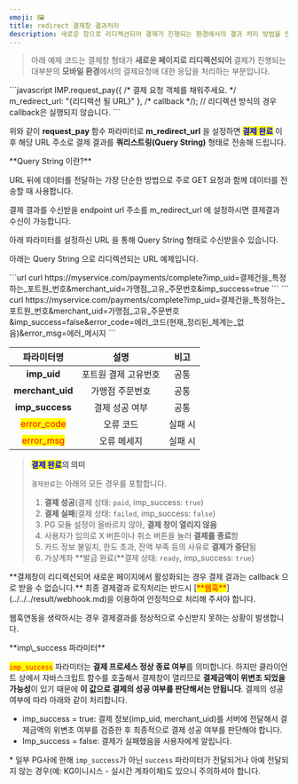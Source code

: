 ```yaml
---
emoji: 🖼
title: redirect 결제창 결과처리
description: 새로운 창으로 리디렉션되어 결제가 진행되는 환경에서의 결과 처리 방법을 안내합니다.
---
```





> 아래 예제 코드는 결제창 형태가 **새로운 페이지로 리디렉션되어** 결제가 진행되는 대부분의 **모바일 환경**에서의 결제요청애 대한 응답을 처리하는 부분입니다.

<ContentRef slug="/ko////tip/redirect" />

<Tabs>
<Tab title="JavaScript">
```javascript
IMP.request_pay({
  /* 결제 요청 객체를 채워주세요. */
  m_redirect_url: "{리디렉션 될 URL}"
}, /* callback */); // 리디렉션 방식의 경우 callback은 실행되지 않습니다.
```

</Tab>
</Tabs>

위와 같이 **request\_pay** 함수 파라미터로 **m\_redirect\_url** 을 설정하면 <mark style="color:blue;">**결제 완료**</mark> 이후 해당 URL 주소로 결제 결과를 **쿼리스트링(Query String)** 형태로 전송해 드립니다.

<Hint style="info">
**Query String 이란?**

URL 뒤에 데이터를 전달하는 가장 단순한 방법으로 주로 GET 요청과 함께 데이터를 전송할 때 사용합니다.

</Hint>

결제 결과를 수신받을 endpoint url 주소를 m\_redirect\_url 에 설정하시면 결제결과 수신이 가능합니다.

아래 파라미터를 설정하신 URL 을 통해 Query String 형태로 수신받을수 있습니다.

아래는 Query String 으로 리디렉션되는 URL 예제입니다.

<Tabs>
<Tab title="결제완료/가상계좌 발급완료">
```url
curl https://myservice.com/payments/complete?imp_uid=결제건을_특정하는_포트원_번호&merchant_uid=가맹점_고유_주문번호&imp_success=true
```

</Tab>

<Tab title="결제 실패">
```
curl https://myservice.com/payments/complete?imp_uid=결제건을_특정하는_포트원_번호&merchant_uid=가맹점_고유_주문번호&imp_success=false&error_code=에러_코드(현재_정리된_체계는_없음)&error_msg=에러_메시지
```

</Tab>
</Tabs>

|                    파라미터명                    |      설명      |  비고  |
| :-----------------------------------------: | :----------: | :--: |
|                 **imp\_uid**                | 포트원 결제 고유번호 |  공통  |
|              **merchant\_uid**              |   가맹점 주문번호   |  공통  |
|               **imp\_success**              |   결제 성공 여부   |  공통  |
| <mark style="color:red;">error\_code</mark> |     오류 코드    | 실패 시 |
|  <mark style="color:red;">error\_msg</mark> |    오류 메세지    | 실패 시 |

> <mark style="color:blue;">**결제 완료**</mark>**의 의미**
>
> `결제완료`는 아래의 모든 경우를 포함합니다.
>
> 1. **결제 성공**(결제 상태: `paid`, imp\_success: `true`)
> 2. **결제 실패**(결제 상태: `failed`, imp\_success: `false`)
> 3. PG 모듈 설정이 올바르지 않아, **결제 창이 열리지 않음**
> 4. 사용자가 임의로 X 버튼이나 취소 버튼을 눌러 **결제를 종료**함
> 5. 카드 정보 불일치, 한도 초과, 잔액 부족 등의 사유로 **결제가 중단**됨
> 6. 가상계좌 **발급 완료(**결제 상태: `ready`, imp\_success: `true`)

<Hint style="danger">
**결제창이 리디렉션되어 새로운 페이지에서 활성화되는 경우 결제 결과는 callback 으로 받을 수 없습니다.**

</Hint>

<Hint style="danger">
최종 결제결과 로직처리는 반드시 [<mark style="color:red;">**웹훅**</mark>](../../../result/webhook.md)을 이용하여 안정적으로 처리해 주셔야 합니다.

웹훅연동을 생략하시는 경우 결제결과를 정상적으로 수신받지 못하는 상황이 발생합니다.

</Hint>

<Hint style="warning">
**imp\_success 파라미터**

<mark style="color:red;">`imp_success`</mark> 파라미터는 **결제 프로세스 정상 종료 여부**를 의미합니다. 하지만 클라이언트 상에서 자바스크립트 함수를 호출해서 결제창이 열리므로 **결제금액이 위변조 되었을 가능성**이 있기 때문에 **이 값으로 결제의 성공 여부를 판단해서는 안됩니다**. 결제의 성공 여부에 따라 아래와 같이 처리합니다.

* imp\_success = true: 결제 정보(imp\_uid, merchant\_uid)를 서버에 전달해서 결제금액의 위변조 여부를 검증한 후 최종적으로 결제 성공 여부를 판단해야 합니다.
* Imp\_success = false: 결제가 실패했음을 사용자에게 알립니다.

\* 일부 PG사에 한해 `imp_success`가 아닌 `success` 파라미터가 전달되거나 아예 전달되지 않는 경우(예: KG이니시스 - 실시간 계좌이체)도 있으니 주의하셔야 합니다.

</Hint>
